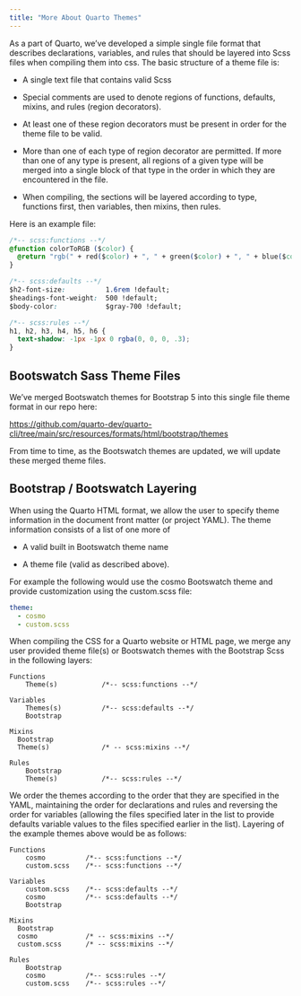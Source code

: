 ```yaml
---
title: "More About Quarto Themes"
---
```


As a part of Quarto, we've developed a simple single file format that describes declarations, variables, and rules that should be layered into Scss files when compiling them into css. The basic structure of a theme file is:

-   A single text file that contains valid Scss

-   Special comments are used to denote regions of functions, defaults, mixins, and rules (region decorators).

-   At least one of these region decorators must be present in order for the theme file to be valid.

-   More than one of each type of region decorator are permitted. If more than one of any type is present, all regions of a given type will be merged into a single block of that type in the order in which they are encountered in the file.

-   When compiling, the sections will be layered according to type, functions first, then variables, then mixins, then rules.

Here is an example file:

``` .css
/*-- scss:functions --*/
@function colorToRGB ($color) {
  @return "rgb(" + red($color) + ", " + green($color) + ", " + blue($color)+ ")";
}

/*-- scss:defaults --*/
$h2-font-size:          1.6rem !default;
$headings-font-weight:  500 !default;
$body-color:            $gray-700 !default;

/*-- scss:rules --*/
h1, h2, h3, h4, h5, h6 {
  text-shadow: -1px -1px 0 rgba(0, 0, 0, .3);
}
```

## Bootswatch Sass Theme Files

We've merged Bootswatch themes for Bootstrap 5 into this single file theme format in our repo here:

<https://github.com/quarto-dev/quarto-cli/tree/main/src/resources/formats/html/bootstrap/themes>

From time to time, as the Bootswatch themes are updated, we will update these merged theme files.

## Bootstrap / Bootswatch Layering

When using the Quarto HTML format, we allow the user to specify theme information in the document front matter (or project YAML). The theme information consists of a list of one more of

-   A valid built in Bootswatch theme name

-   A theme file (valid as described above).

For example the following would use the cosmo Bootswatch theme and provide customization using the custom.scss file:

``` .yaml
theme:
  - cosmo
  - custom.scss
```

When compiling the CSS for a Quarto website or HTML page, we merge any user provided theme file(s) or Bootswatch themes with the Bootstrap Scss in the following layers:

    Functions
    	Theme(s)           /*-- scss:functions --*/

    Variables
    	Themes(s)          /*-- scss:defaults --*/
    	Bootstrap
    	
    Mixins                 
      Bootstrap
      Theme(s)             /* -- scss:mixins --*/

    Rules
    	Bootstrap
    	Theme(s)           /*-- scss:rules --*/

We order the themes according to the order that they are specified in the YAML, maintaining the order for declarations and rules and reversing the order for variables (allowing the files specified later in the list to provide defaults variable values to the files specified earlier in the list). Layering of the example themes above would be as follows:

    Functions
        cosmo          /*-- scss:functions --*/
        custom.scss    /*-- scss:functions --*/

    Variables
        custom.scss    /*-- scss:defaults --*/
        cosmo          /*-- scss:defaults --*/
    	Bootstrap

    Mixins
      Bootstrap
      cosmo            /* -- scss:mixins --*/
      custom.scss      /* -- scss:mixins --*/

    Rules
    	Bootstrap
    	cosmo          /*-- scss:rules --*/
        custom.scss    /*-- scss:rules --*/